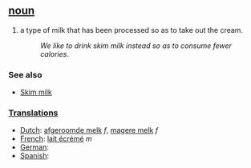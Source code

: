 == [[noun]] ==
#a type of milk that has been processed so as to take out the cream.
#:''We like to drink skim milk instead so as to consume fewer calories''.

=== See also ===
*[[Skim milk]]

===[[Translation]]s===
*[[Dutch]]: [[afgeroomde melk]] ''f'', [[magere melk]] ''f''
*[[French]]: [[lait écrémé]] ''m''
*[[German]]: [[]]
*[[Spanish]]: [[]]
